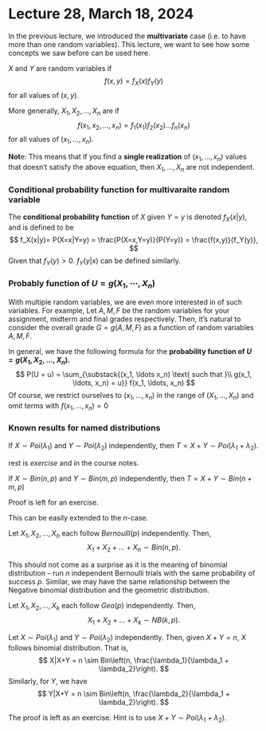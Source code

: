# Lecture 28, March 18, 2024

\newcommand{\var}{\mathbb{V}ar}
\newcommand{\R}{\mathbb{R}}
\newcommand{\E}{\mathbb{E}}
\newcommand{\N}{\mathcal{N}}

In the previous lecture, we introduced the **multivariate** case (i.e. to have more than one random variables). This lecture, we want to see how some concepts we saw before can be used here.

::: {.definition name="Independence between random variables"}
$X$ and $Y$ are \textbf{independent} random variables if 
$$
f(x,y) = f_X(x) f_Y(y)
$$
for all values of $(x,y)$.
        
More generally, $X_1, X_2, \ldots, X_n$ are \textbf{independent} if 
$$
f(x_1, x_2, \ldots, x_n) = f_1(x_1) f_2(x_2) \ldots f_n(x_n)
$$
for all values of $(x_1, \ldots, x_n)$.
:::

**Not**e: This means that if you find a **single realization** of $(x_1, \ldots, x_n)$ values that doesn't satisfy the above equation, then $X_1, \ldots, X_n$ are not independent.


### Conditional probability function for multivaraite random variable

::: {.definition name="conditional probability function for bivariate case"}
 The **conditional probability function** of $X$ given $Y=y$ is denoted $f_X(x|y)$, and is defined to be
$$
f_X(x|y)= P(X=x|Y=y) = \frac{P(X=x,Y=y)}{P(Y=y)} = \frac{f(x,y)}{f_Y(y)},
$$
Given that $f_Y(y) > 0$.
$f_Y(y|x)$ can be defined similarly.
:::


### Probably function of $U=g(X_1,\cdots,X_n)$

With multiple random variables, we are even more interested in \textbf{functions} of such variables. For example, Let $A, M, F$ be the random variables for your assignment, midterm and final grades respectively. Then, it's natural to consider the overall grade $G = g(A,M,F)$ as a function of random variables $A, M, F$.

In general, we have the following formula for the **probability function of $U = g(X_1, X_2, \ldots, X_n).$**
$$
P(U = u) = \sum_{\substack{(x_1, \ldots x_n) \text{ such that }\\ g(x_1, \ldots, x_n) = u}} f(x_1, \ldots, x_n)
$$
Of course, we restrict ourselves to $(x_1,\dots,x_n)$ in the range of $(X_1,\dots,X_n)$ and omit terms with $f(x_1, \ldots, x_n)=0$

### Known results for named distributions

::: {.theorem name="Sum of independent Poisson is Poisson"}
If $X \sim Poi(\lambda_1)$ and $Y \sim Poi(\lambda_2)$ independently, then $T = X + Y \sim Poi(\lambda_1 + \lambda_2)$.
:::
        
::: {.proof}
 \begin{align*}
    P(X+Y=t) &= \sum_{(x,y):x+y= t} P(X=x, Y=y) \\
    &= \sum_{x=0}^t P(X=x, Y=t-x)\\
    &=   \sum_{x=0}^t  \underbrace{f(x,t-x)}_{=f_X(x)f_Y(t-x)}\\
    & =\sum_{x=0}^t e^{-\lambda_1} \frac{\lambda_1^x}{x!}e^{-\lambda_2} \frac{\lambda_2^{t-x}}{(t-x)!}  \dots\end{align*}
    \dots rest is *exercise* and in the course notes. 
:::

::: {.theorem name="Sum of 2 independent binomial is binomial"}
If $X \sim Bin(n, p)$ and $Y \sim Bin(m, p)$ independently, then $T = X + Y \sim Bin(n + m, p)$
:::

Proof is left for an exercise.

This can be easily extended to the $n$-case.

::: {.theorem names="Sum of n independent binomial is binomial"}
Let $X_1, X_2, \ldots, X_n$ each follow $Bernoulli(p)$ independently. Then,
$$
X_1 + X_2 + \ldots + X_n \sim Bin(n,p).
$$
:::

This should not come as a surprise as it is the meaning of binomial distribution -- run $n$ independent Bernoulli trials with the same probability of success $p$. Similar, we may have the same relationship between the Negative binomial distribution and the geometric distribution.

::: {.theorem name="Sum of n independent geometric is Negative binomial"}
Let $X_1, X_2, \ldots, X_k$ each follow $Geo(p)$ independently. Then,
$$
X_1 + X_2 + \ldots + X_k \sim NB(k,p).
$$
:::


::: {.theorem name="Conditional distribution of two independent poisson"}
Let $X \sim Poi(\lambda_1)$ and $Y \sim Poi(\lambda_2)$ independently. Then, given $X + Y = n$, $X$ follows binomial distribution. That is,
$$
X|X+Y = n \sim Bin\left(n, \frac{\lambda_1}{\lambda_1 + \lambda_2}\right).
$$
Similarly, for $Y$, we have
$$
Y|X+Y = n \sim Bin\left(n, \frac{\lambda_2}{\lambda_1 + \lambda_2}\right).
$$
:::

The proof is left as an exercise. Hint is to use $X+Y\sim Poi(\lambda_1+\lambda_2)$. 